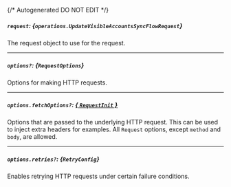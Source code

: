 {/* Autogenerated DO NOT EDIT  */}

##### `request`: *{`operations.UpdateVisibleAccountsSyncFlowRequest`}*
The request object to use for the request.
<Collapsible openLabel={Labels.showProperties} closeLabel={Labels.hideProperties}>
    <UpdateVisibleAccountsSyncFlowRequest/>
</Collapsible>

---
##### `options?`: *{`RequestOptions`}*
Options for making HTTP requests.

---
##### `options.fetchOptions?`: [*{ `RequestInit` }*](https://developer.mozilla.org/en-US/docs/Web/API/Request/Request#options)
Options that are passed to the underlying HTTP request. This can be used to inject extra headers for examples. All `Request` options, except `method` and `body`, are allowed.

---
##### `options.retries?`: *{`RetryConfig`}*
Enables retrying HTTP requests under certain failure conditions.
<Collapsible openLabel={Labels.showProperties} closeLabel={Labels.hideProperties}>
    <Retryconfig/>
</Collapsible>


